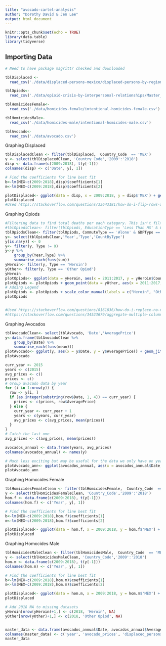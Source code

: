 ```yaml
---
title: "avocado-cartel-analysis"
author: "Dorothy David & Jen Lee"
output: html_document
---
```


```r
knitr::opts_chunk$set(echo = TRUE)
library(data.table)
library(tidyverse)

```

## Importing Data

```r
# Need to have package magrittr checked and downloaded

tblDisplaced <-
  read_csv('./data/displaced-persons-mexico/displaced-persons-by-region.csv')

tblOpiods<-
  read_csv('./data/opioid-crisis-by-interpersonal-relationships/Master_Table_Long.csv')

tblHomicidesFemale<-
  read_csv('./data/homicides-female/intentional-homicides-female.csv')

tblHomicidesMale<-
  read_csv('./data/homicides-male/intentional-homicides-male.csv')

tblAvocado<-
  read_csv('./data/avocado.csv')
```

Graphing Displaced

```r
tblDisplacedClean <- filter(tblDisplaced,  Country_Code  == 'MEX')
y <- select(tblDisplacedClean, 'Country_Code','2009':'2018')
disp <- data.frame(c(2009:2018), t(y[-1]))
colnames(disp) <- c('Date', y[, 1])

# Find the coefficients for line best fit
b<-lm(MEX~c(2009:2018),disp)$coefficients[1]
m<-lm(MEX~c(2009:2018),disp)$coefficients[2]

plotDisplaced<- ggplot(data = disp, x = 2009:2018, y = disp$'MEX') + geom_point(aes(x = 2009:2018, y = disp$'MEX')) + ggtitle('Displaced Persons in Mexico 2009-2018') + labs(x = 'years', y = 'number displaced') + geom_abline(aes(slope= m, intercept=b), color="orange") 
plotDisplaced
#Used https://stackoverflow.com/questions/33643181/how-do-i-flip-rows-and-columns-in-r/33643244
```

Graphing Opiods

```r
#Filtering data to find total deaths per each category. This isn't filtering to just these demographics, it's just pulling the total for each overall group. 
#tblOpiodsClean<- filter(tblOpiods, EducationType == 'Less Than HS' & CommuteType == 'Alone' & GDPType == 'All industry total')
tblOpiodsClean<- filter(tblOpiods, CommuteType == 'Alone' & GDPType == 'All industry total')
y<- select(tblOpiodsClean,'Year','Type','CountByType')
y[is.na(y)] <- 0
y<- filter(y, Type != 0)
y<-y %>%
    group_by(Year,Type) %>% 
    summarise_each(funs(sum))
yHeroin<- filter(y, Type == 'Heroin')
yOther<- filter(y, Type == 'Other Opiod')
yHeroin
plotOpiods<- ggplot(data = yHeroin, aes(x = 2011:2017, y = yHeroin$CountByType)) + geom_point(aes(x = 2011:2017, y = yHeroin$CountByType, color = 'blue')) 
plotOpiods <- plotOpiods + geom_point(data = yOther, aes(x = 2011:2017, y = yOther$CountByType, color = 'red')) + labs(x = 'years', y = 'total deaths') 
# Adding Legend
plotOpiods <- plotOpiods + scale_color_manual(labels = c("Heroin", "Other Opiods"), values = c("blue", "red"))
plotOpiods


#Used https://stackoverflow.com/questions/8161836/how-do-i-replace-na-values-with-zeros-in-an-r-dataframe
#https://stackoverflow.com/questions/34523679/aggregate-multiple-columns-at-once
```

Graphing Avocados

```r
tblAvocadoClean<- select(tblAvocado, 'Date','AveragePrice')
y<-data.frame(tblAvocadoClean %>%
    group_by(Date) %>% 
    summarise_each(funs(mean)))
plotAvocado<- ggplot(y, aes(x = y$Date, y = y$AveragePrice)) + geom_jitter(aes(x = y$Date, y = y$AveragePrice))
plotAvocado

curr_year <- 2015
years <- c(2015)
avg_prices <- c()
prices <- c()
# Group avacado data by year
for (i in 1:nrow(y)) {
  row <- y[i, ]
  if (as.integer(substring(row$Date, 1, 4)) == curr_year) {
    prices <- c(prices, row$AveragePrice)
  } else {
    curr_year <- curr_year + 1
    years <- c(years, curr_year)
    avg_prices <- c(avg_prices, mean(prices))
  }
}
# Catch the last one
avg_prices <- c(avg_prices, mean(prices))

avocados_annual <- data.frame(years, avg_prices)
colnames(avocados_annual) <- names(y)

# Much less exciting but may be useful for the data we only have on years
plotAvocado_ann<- ggplot(avocados_annual, aes(x = avocados_annual$Date, y = avocados_annual$AveragePrice)) + geom_point()
plotAvocado_ann
```


Graphing Homocides Female

```r
tblHomicidesFemaleClean <- filter(tblHomicidesFemale,  Country_Code  == 'MEX')
y <- select(tblHomicidesFemaleClean, 'Country_Code','2009':'2018')
hom.f <- data.frame(c(2009:2018), t(y[-1]))
colnames(hom.f) <- c('Year', y[, 1])

# Find the coefficients for line best fit
b<-lm(MEX~c(2009:2018),hom.f)$coefficients[1]
m<-lm(MEX~c(2009:2018),hom.f)$coefficients[2]

plotDisplaced<- ggplot(data = hom.f, x = 2009:2018, y = hom.f$'MEX') + geom_point(aes(x = 2009:2018, y = hom.f$'MEX')) + ggtitle('Female Homicides Mexico 2009-2018') + labs(x = 'years', y = 'Intentional homicides, female (per 100,000 female)') + geom_abline(aes(slope= m, intercept=b), color="orange") 
plotDisplaced

```



Graphing Homocides Male

```r
tblHomicidesMaleClean <- filter(tblHomicidesMale,  Country_Code  == 'MEX')
y <- select(tblHomicidesMaleClean, 'Country_Code','2009':'2018')
hom.m <- data.frame(c(2009:2018), t(y[-1]))
colnames(hom.m) <- c('Year', y[, 1])

# Find the coefficients for line best fit
b<-lm(MEX~c(2009:2018),hom.m)$coefficients[1]
m<-lm(MEX~c(2009:2018),hom.m)$coefficients[2]

plotDisplaced<- ggplot(data = hom.m, x = 2009:2018, y = hom.m$'MEX') + geom_point(aes(x = 2009:2018, y = hom.m$'MEX')) + ggtitle('Male Homicides Mexico 2009-2018') + labs(x = 'years', y = 'Intentional homicides, male (per 100,000 male)') + geom_abline(aes(slope= m, intercept=b), color="orange") 
plotDisplaced

```


```r
# Add 2018 NA to missing datasets
yHeroin[nrow(yHeroin)+1,] <- c(2018, 'Heroin', NA)
yOther[nrow(yOther)+1,] <- c(2018, 'Other Opiod', NA)


master_data <- data.frame(avocados_annual$Date, avocados_annual$AveragePrice, subset(disp, Date %in% c(2015:2018))$MEX, subset(yHeroin, Year %in% c(2015:2018))$CountByType, subset(yOther, Year %in% c(2015:2018))$CountByType, subset(hom.f, Year %in% c(2015:2018))$MEX, subset(hom.m, Year %in% c(2015:2018))$MEX)
colnames(master_data) <- c('year', 'avocado_prices', 'displaced_persons', 'heroin', 'other_opiods', 'female_homicides', 'male_homicides')
master_data
````


